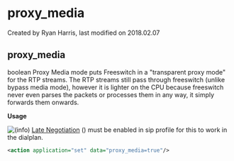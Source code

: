 
# proxy_media 

 Created by  Ryan Harris, last modified on 2018.02.07

## proxy_media

boolean Proxy Media mode puts Freeswitch in a "transparent proxy mode" for the RTP streams. The RTP streams still pass through freeswitch (unlike bypass media mode), however it is lighter on the CPU because freeswitch never even parses the packets or processes them in any way, it simply forwards them onwards.


**Usage**

![(info)](/images/icons/emoticons/information.svg) [Late Negotiation](../FreeSWITCH-Explained/Codecs-and-Media/Codec-Negotiation_2883752.mdx#about) () must be enabled in sip profile for this to work in the dialplan.

```xml
<action application="set" data="proxy_media=true"/>
```


